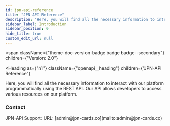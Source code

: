 ```yaml
---
id: jpn-api-reference
title: "JPN-API Reference"
description: "Here, you will find all the necessary information to interact with our platform programmatically using the REST API. Our API allows developers to access various resources on our platform."
sidebar_label: Introduction
sidebar_position: 0
hide_title: true
custom_edit_url: null
---
```



<span
  className={"theme-doc-version-badge badge badge--secondary"}
  children={"Version: 2.0"}
>
</span>

<Heading
  as={"h1"}
  className={"openapi__heading"}
  children={"JPN-API Reference"}
>
</Heading>



Here, you will find all the necessary information to interact with our platform programmatically using the REST API. Our API allows developers to access various resources on our platform.

<div
  style={{"display":"flex","flexDirection":"column","marginBottom":"var(--ifm-paragraph-margin-bottom)"}}
>
  <h3
    style={{"marginBottom":"0.25rem"}}
  >
    Contact
  </h3><span>
    JPN-API Support: 
  </span><span>
    URL: [admin@jpn-cards.co](mailto:admin@jpn-cards.co)
  </span>
</div>
      